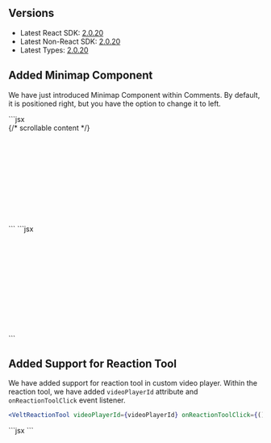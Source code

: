 ## Versions
- Latest React SDK: [2.0.20](https://www.npmjs.com/package/@veltdev/react)
- Latest Non-React SDK: [2.0.20](https://www.npmjs.com/package/@veltdev/client)
- Latest Types: [2.0.20](https://www.npmjs.com/package/@veltdev/types)

## Added Minimap Component
We have just introduced Minimap Component within Comments. By default, it is positioned right, but you have the option to change it to left.

<Tabs>
<Tab title="React / Next.js" >
```jsx
<VeltComments minimapPosition="left" />

<style>
    .relative-container {
        position: relative;
    }

    #scrollableElement {
        width: 100%;
        height: 200px; /* or any value */
        overflow: auto;
    }
</style>

<div className="relative-container">
    <VeltCommentsMinimap targetScrollableElementId="scrollableElement" position="left" />
    <div id="scrollableElement">
        {/* scrollable content */}
    </div>
</div>
```
</Tab>
<Tab title="HTML">
```jsx
<velt-comments minimap-position="left"></velt-comments>

<style>
    .relative-container {
        position: relative;
    }

    #scrollableElement {
        width: 100%;
        height: 200px; /* or any value */
        overflow: auto;
    }
</style>

<div class="relative-container">
    <velt-comments-minimap target-scrollable-element-id="scrollableElement" position="left"></velt-comments-minimap>
    <div id="scrollableElement">
        <!-- scrollable content -->
    </div>
</div>
```
</Tab>
</Tabs>

## Added Support for Reaction Tool
We have added support for reaction tool in custom video player. Within the reaction tool, we have added `videoPlayerId` attribute and `onReactionToolClick` event listener.
<Tabs>
<Tab title="React / Next.js" >
```jsx
<VeltReactionTool videoPlayerId={videoPlayerId} onReactionToolClick={() => onReactionToolClick()} />
```
</Tab>
<Tab title="HTML">
```jsx
<velt-reaction-tool video-player-id="videoPlayerId"></velt-reaction-tool>
<script>
    const reactionToolTag = document.querySelector('velt-reaction-tool');
    reactionToolTag.addEventListener('onReactionToolClick', (event) => {
        console.log('reaction tool clicked', event.detail);
    });
</script>
```
</Tab>
</Tabs>